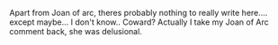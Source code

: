 {{interwiktionary|code=fr}}
{{wikipedia|dab=French}}
Apart from Joan of arc, theres probably nothing to really write here.... 
except maybe... I don't know.. Coward?
Actually I take my Joan of Arc comment back, she was delusional.